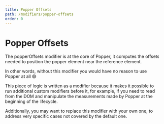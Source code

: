```yaml
---
title: Popper Offsets
path: /modifiers/popper-offsets
order: 0
---
```


# Popper Offsets

The popperOffsets modifier is at the core of Popper, it computes the offsets
needed to position the popper element near the reference element.

In other words, without this modifier you would have no reason to use Popper at
all 😄

This piece of logic is written as a modifier because it makes it possible to run
additional custom modifiers before it, for example, if you need to read from the
DOM and manipulate the measurements made by Popper at the beginning of the
lifecycle.

Additionally, you may want to replace this modifier with your own one, to
address very specific cases not covered by the default one.
